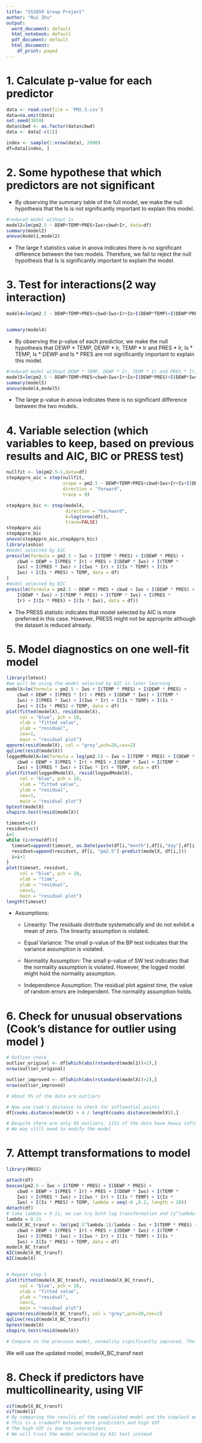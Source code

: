 ---
title: "SS3859 Group Project"
author: "Rui Zhu"
output:
  word_document: default
  html_notebook: default
  pdf_document: default
  html_document:
    df_print: paged
---


\newpage
# 1. Calculate p-value for each predictor
```{r}
data <- read.csv(file = 'PM2.5.csv')
data=na.omit(data)
set.seed(3859)
data$cbwd <- as.factor(data$cbwd)
data <- data[-c(1)]

index <- sample(1:nrow(data), 2000)
df=data[index, ]
```

# 2. Some hypothese that which predictors are not significant 
 * By observing the summary table of the full model, we make the null hypothesis that the Is is not significantly important to explain this model.
```{r}
#reduced model without Is
model2=lm(pm2.5 ~ DEWP+TEMP+PRES+Iws+cbwd+Ir, data=df)
summary(model2)
anova(model1,model2)
```

 * The large f statistics value in anova indicates there is no significant difference between the two models. Therefore, we fail to reject the null hypothesis that Is is significantly important to explain the model.
 

 
 
 
# 3. Test for interactions(2 way interaction)
```{r}
model4=lm(pm2.5 ~ DEWP+TEMP+PRES+cbwd+Iws+Ir+Is+I(DEWP*TEMP)+I(DEWP*PRES)+I(DEWP*Iws)+I(DEWP*Ir)+I(TEMP*PRES)+I(TEMP*Iws)+I(TEMP*Ir)+I(PRES*Iws)+I(PRES*Ir)+I(Iws*Ir)+I(Is*TEMP)+I(Is*DEWP)+I(Is*PRES)+I(Is*Iws)+I(Is*Ir), data=df)


summary(model4)
```
 * By observing the p-value of each predictior, we make the null hypothesis that DEWP * TEMP, DEWP * Ir, TEMP * Ir and PRES * Ir, Is * TEMP, Is * DEWP and Is * PRES are not significantly important to explain this model. 
```{r}
#reduced model without DEWP * TEMP, DEWP * Ir, TEMP * Ir and PRES * Ir, Is * TEMP, Is * DEWP and Is * PRES
model5=lm(pm2.5 ~ DEWP+TEMP+PRES+cbwd+Iws+Ir+Is+I(DEWP*PRES)+I(DEWP*Iws)+I(TEMP*PRES)+I(TEMP*Iws)+I(PRES*Iws)+I(Iws*Ir)+I(Is*Iws)+I(Is*Ir), data=df)
summary(model5)
anova(model4,model5)
```
 * The large p-value in anova indicates there is no significant difference between the two models.
 
 
# 4. Variable selection (which variables to keep, based on previous results and AIC, BIC or PRESS test)
```{r}
nullfit <- lm(pm2.5~1,data=df)
stepAppro_aic = step(nullfit,
                     scope = pm2.5 ~ DEWP+TEMP+PRES+cbwd+Iws+Ir+Is+I(DEWP*TEMP)+I(DEWP*PRES)+I(DEWP*Iws)+I(DEWP*Ir)+I(TEMP*PRES)+I(TEMP*Iws)+I(TEMP*Ir)+I(PRES*Iws)+I(PRES*Ir)+I(Iws*Ir)+I(Is*TEMP)+I(Is*DEWP)+I(Is*PRES)+I(Is*Iws)+I(Is*Ir),
                     direction = "forward",
                     trace = 0)

stepAppro_bic <- step(model4,
                      direction = "backward",
                      k=log(nrow(df)),
                      trace=FALSE)
stepAppro_aic
stepAppro_bic
anova(stepAppro_aic,stepAppro_bic)
library(asbio)
#model selected by AIC
press(lm(formula = pm2.5 ~ Iws + I(TEMP * PRES) + I(DEWP * PRES) + 
    cbwd + DEWP + I(PRES * Ir) + PRES + I(DEWP * Iws) + I(TEMP * 
    Iws) + I(PRES * Iws) + I(Iws * Ir) + I(Is * TEMP) + I(Is * 
    Iws) + I(Is * PRES) + TEMP, data = df)
)
#model selected by BIC
press(lm(formula = pm2.5 ~ DEWP + PRES + cbwd + Iws + I(DEWP * PRES) + 
    I(DEWP * Iws) + I(TEMP * PRES) + I(TEMP * Iws) + I(PRES * 
    Ir) + I(Is * PRES) + I(Is * Iws), data = df))
```
 * The PRESS statistic indicates that model selected by AIC is more preferred in this case. However, PRESS might not be approprite although the dataset is reduced already.



# 5. Model diagnostics on one well-fit model
```{r}
library(lmtest)
#we will be using the model selected by AIC in later learning
modelX=lm(formula = pm2.5 ~ Iws + I(TEMP * PRES) + I(DEWP * PRES) + 
    cbwd + DEWP + I(PRES * Ir) + PRES + I(DEWP * Iws) + I(TEMP * 
    Iws) + I(PRES * Iws) + I(Iws * Ir) + I(Is * TEMP) + I(Is * 
    Iws) + I(Is * PRES) + TEMP, data = df)
plot(fitted(modelX), resid(modelX),
     col = "blue", pch = 10,
     xlab = "fitted value",
     ylab = "residual",
     cex=1,
     main = "residual plot")
qqnorm(resid(modelX), col = "grey",pch=20,cex=2)
qqline(resid(modelX))
loggedModelX=lm(formula = log(pm2.5) ~ Iws + I(TEMP * PRES) + I(DEWP * PRES) + 
    cbwd + DEWP + I(PRES * Ir) + PRES + I(DEWP * Iws) + I(TEMP * 
    Iws) + I(PRES * Iws) + I(Iws * Ir) + TEMP, data = df)
plot(fitted(loggedModelX), resid(loggedModelX),
     col = "blue", pch = 10,
     xlab = "fitted value",
     ylab = "residual",
     cex=1,
     main = "residual plot")
bptest(modelX)
shapiro.test(resid(modelX))

timeset=c()
residset=c()
i=1
while (i<nrow(df)){
  timeset=append(timeset, as.Date(paste(df[i,"month"],df[i,"day"],df[i,"year"],sep="/"), "%m/%d/%Y"))
  residset=append(residset, df[i, "pm2.5"]-predict(modelX, df[i,]))
  i=i+1
}
plot(timeset, residset,
     col = "blue", pch = 10,
     xlab = "time",
     ylab = "residual",
     cex=1,
     main = "residual plot")
length(timeset)

```
  * Assumptions:
  
    * Linearity: The residuals distribute systematically and do not exhibit a mean of 
    zero. The linearity assumption is violated.
  
    * Equal Variance: The small p-value of the BP test indicates that the  
    variance assumption is violated.
    
    * Normality Assumption: The small p-value of SW test indicates that the normality
    assumption is violated. However, the logged model might hold the normality assumption.
    
    * Independence Assumption: The residual plot against time, the value of random errors 
    are independent. The normality assumption holds.



# 6. Check for unusual observations (Cook's distance for outlier using model )


```{r}
# Outlier check
outlier_original <- df[which(abs(rstandard(model1))>2),]
nrow(outlier_original)

outlier_improved <- df[which(abs(rstandard(modelX))>2),]
nrow(outlier_improved)

# About 5% of the data are outliers

# Now use Cook's distance to check for influential points
df[cooks.distance(modelX) > 4 / length(cooks.distance(modelX)),]

# Despite there are only 95 outliers, 1151 of the data have heavy influence on the model.
# We may still need to modify the model
```


# 7. Attempt transformations to model
```{r}
library(MASS)

attach(df)
boxcox(pm2.5 ~ Iws + I(TEMP * PRES) + I(DEWP * PRES) + 
    cbwd + DEWP + I(PRES * Ir) + PRES + I(DEWP * Iws) + I(TEMP * 
    Iws) + I(PRES * Iws) + I(Iws * Ir) + I(Is * TEMP) + I(Is * 
    Iws) + I(Is * PRES) + TEMP, lambda = seq(-0 ,0.2, length = 20))
detach(df)
# take lambda = 0.11, we can try both log transformation and (y^lambda-1)/lambda
lambda = 0.11
modelX_BC_transf <- lm((pm2.5^lambda-1)/lambda ~ Iws + I(TEMP * PRES) + I(DEWP * PRES) + 
    cbwd + DEWP + I(PRES * Ir) + PRES + I(DEWP * Iws) + I(TEMP * 
    Iws) + I(PRES * Iws) + I(Iws * Ir) + I(Is * TEMP) + I(Is * 
    Iws) + I(Is * PRES) + TEMP, data = df)
modelX_BC_transf
AIC(modelX_BC_transf)
AIC(modelX)


# Repeat step 5
plot(fitted(modelX_BC_transf), resid(modelX_BC_transf),
     col = "blue", pch = 10,
     xlab = "fitted value",
     ylab = "residual",
     cex=1,
     main = "residual plot")
qqnorm(resid(modelX_BC_transf), col = "grey",pch=20,cex=2)
qqline(resid(modelX_BC_transf))
bptest(modelX)
shapiro.test(resid(modelX))

# Compare to the previous model, normality significantly improved. The P-value for both BP test and Shapiro test are still small, meaning that the assumptions are not met.
```
We will use the updated model, modelX_BC_transf next

# 8. Check if predictors have multicollinearity, using VIF

```{r}
vif(modelX_BC_transf)
vif(model1)
# By comparing the results of the complicated model and the simplest model, we can see that although the VIF of some predictors from the more complicated model is high, the model still fits the data better. 
# This is a tradeoff between more predictors and high VIF
# The high VIF is due to interactions
# We will trust the model selected by AIC test instead






















```


























